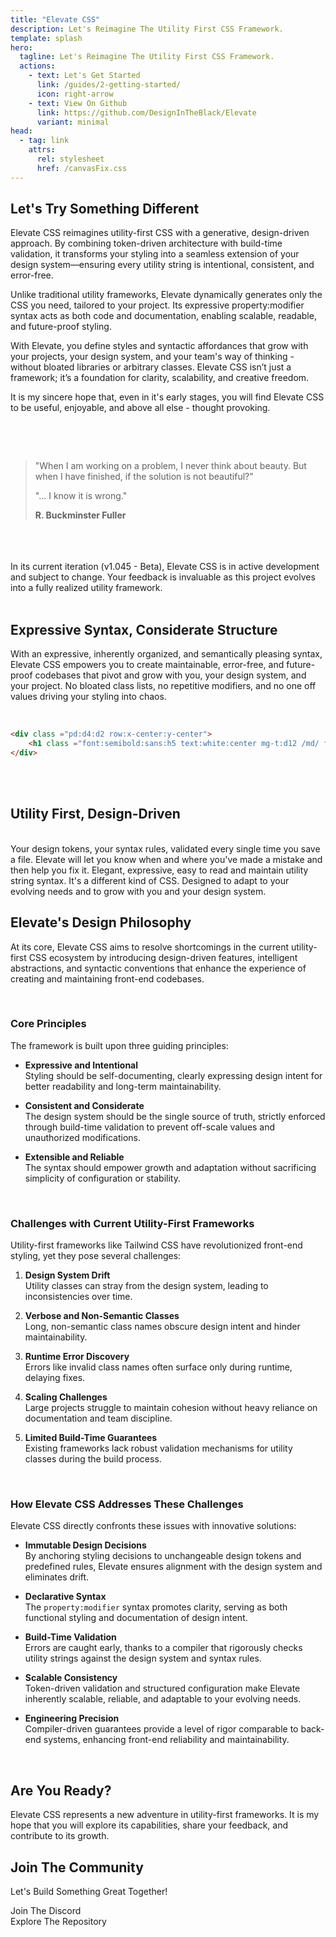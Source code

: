 ```yaml
---
title: "Elevate CSS"
description: Let's Reimagine The Utility First CSS Framework.
template: splash
hero:
  tagline: Let's Reimagine The Utility First CSS Framework.
  actions:
    - text: Let's Get Started
      link: /guides/2-getting-started/
      icon: right-arrow
    - text: View On Github
      link: https://github.com/DesignInTheBlack/Elevate
      variant: minimal
head:
  - tag: link
    attrs:
      rel: stylesheet
      href: /canvasFix.css 
---
```



## Let's Try Something Different

Elevate CSS reimagines utility-first CSS with a generative, design-driven approach. By combining token-driven architecture with build-time validation, it transforms your styling into a seamless extension of your design system—ensuring every utility string is intentional, consistent, and error-free.

Unlike traditional utility frameworks, Elevate dynamically generates only the CSS you need, tailored to your project. Its expressive property:modifier syntax acts as both code and documentation, enabling scalable, readable, and future-proof styling.

With Elevate, you define styles and syntactic affordances that grow with your projects, your design system, and your team's way of thinking - without bloated libraries or arbitrary classes. Elevate CSS isn’t just a framework; it’s a foundation for clarity, scalability, and creative freedom.

It is my sincere hope that, even in it's early stages, you will find Elevate CSS to be useful, enjoyable, and above all else - thought provoking. 

<br/>


<div id = "starfield">
</div>
<div id="fluid-bg">

  <canvas id="MarqueeCanvas"></canvas>
</div>
<script src="/fluid.js" defer></script>
<br/>


> "When I am working on a problem, I never think about beauty. But when I have finished, if the solution is not beautiful?"
>
> "... I know it is wrong."
>
> **R. Buckminster Fuller**

<br/>
<br/>
<br/>

<Aside type="caution" title="Please Excuse Our Progress">
In its current iteration (v1.045 - Beta), Elevate CSS is in active development and subject to change. Your feedback is invaluable as this project evolves into a fully realized utility framework.
</Aside>

<br/>

## Expressive Syntax, Considerate Structure

With an expressive, inherently organized, and semantically pleasing syntax, Elevate CSS empowers you to create maintainable, error-free, 
and future-proof codebases that pivot and grow with you, your design system, and your project. No bloated class lists, no repetitive modifiers, and no one off
values driving your styling into chaos.

<br/>

```html
<div class ="pd:d4:d2 row:x-center:y-center">
    <h1 class ="font:semibold:sans:h5 text:white:center mg-t:d12 /md/ font:h3 /lg/ font:h1">Utility First, Design Driven.</h1>
</div>
```

<br/>
<br/>



## Utility First, Design-Driven

<br/>

<CardGrid stagger>
	<Card title="Build-Time Validation" icon="approve-check-circle">
		Your design tokens, your syntax rules, validated every single time you save a file.
	</Card>
	<Card title="Informative Error Handling" icon="warning">
		Elevate will let you know when and where you've made a mistake and then help you fix it. 
	</Card>
	<Card title="Semantically Pleasing Syntax" icon="seti:css">
		Elegant, expressive,  easy to read and maintain utility string syntax. It's a different kind of CSS.
	</Card>
	<Card title="Configurable and Extendable" icon="open-book">
		Designed to adapt to your evolving needs and to grow with you and your design system.
	</Card>
</CardGrid>

<br/>

## Elevate's Design Philosophy

At its core, Elevate CSS aims to resolve shortcomings in the current utility-first CSS ecosystem by introducing design-driven features, intelligent abstractions, and syntactic conventions that enhance the experience of creating and maintaining front-end codebases.

<br/>

### Core Principles

The framework is built upon three guiding principles:

- **Expressive and Intentional**  
   Styling should be self-documenting, clearly expressing design intent for better readability and long-term maintainability.

- **Consistent and Considerate**  
   The design system should be the single source of truth, strictly enforced through build-time validation to prevent off-scale values and unauthorized modifications.

- **Extensible and Reliable**  
   The syntax should empower growth and adaptation without sacrificing simplicity of configuration or stability.

<br/>


### Challenges with Current Utility-First Frameworks

Utility-first frameworks like Tailwind CSS have revolutionized front-end styling, yet they pose several challenges:

1. **Design System Drift**  
   Utility classes can stray from the design system, leading to inconsistencies over time.

2. **Verbose and Non-Semantic Classes**  
   Long, non-semantic class names obscure design intent and hinder maintainability.

3. **Runtime Error Discovery**  
   Errors like invalid class names often surface only during runtime, delaying fixes.

4. **Scaling Challenges**  
   Large projects struggle to maintain cohesion without heavy reliance on documentation and team discipline.

5. **Limited Build-Time Guarantees**  
   Existing frameworks lack robust validation mechanisms for utility classes during the build process.

<br/>


### How Elevate CSS Addresses These Challenges

Elevate CSS directly confronts these issues with innovative solutions:

- **Immutable Design Decisions**  
   By anchoring styling decisions to unchangeable design tokens and predefined rules, Elevate ensures alignment with the design system and eliminates drift.

- **Declarative Syntax**  
   The `property:modifier` syntax promotes clarity, serving as both functional styling and documentation of design intent.

- **Build-Time Validation**  
   Errors are caught early, thanks to a compiler that rigorously checks utility strings against the design system and syntax rules.

- **Scalable Consistency**  
   Token-driven validation and structured configuration make Elevate inherently scalable, reliable, and adaptable to your evolving needs.

- **Engineering Precision**  
   Compiler-driven guarantees provide a level of rigor comparable to back-end systems, enhancing front-end reliability and maintainability.

<br/>


## Are You Ready?

Elevate CSS represents a new adventure in utility-first frameworks. It is my hope that you will explore its capabilities, share your feedback, and contribute to its growth.

## Join The Community

Let's Build Something Great Together!


<div style="display: flex; align-items: center; gap: 0.5rem;">
  <Icon name="discord" />
  <a href="https://discord.gg/T3X2vBYA" style="text-decoration: none;">Join The Discord</a>
</div>
<div style="display: flex; align-items: center; gap: 0.5rem;">
  <Icon name="github" />
  <a href="https://github.com/DesignInTheBlack/Elevate" style="text-decoration: none;">Explore The Repository</a>
</div>